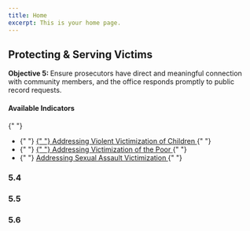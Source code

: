 ```yaml
---
title: Home
excerpt: This is your home page.
---
```



<Section py="2|4|8|10">
  <Container>
    <Grid col="1|2" gap="4|8|12" alignItems="center">
      <Flexbox
        flexDirection="column"
        alignItems="center|flex-start"
        textAlign="center|left"
      >
        <H2 m="0" fontWeight="extrabold" lineHeight="tight">
          Protecting & Serving Victims
        </H2>
        <P fontSize="xl|2xl" mt="2">
          <strong>Objective 5: </strong> Ensure prosecutors have direct and
          meaningful connection with community members, and the office responds
          promptly to public record requests.
        </P>
      </Flexbox>
      <P>
        <H4 m="0">Available Indicators </H4>{" "}
        <ul>
          <li>
            {" "}
            <a href="#victim-children">
              {" "}
              Addressing Violent Victimization of Children
            </a>{" "}
          </li>
          <li>
            {" "}
            <a href="#victim-poor">
              {" "}
              Addressing Victimization of the Poor
            </a>{" "}
          </li>
          <li>
            {" "}
            <a href="#victim-sex-assault">
              Addressing Sexual Assault Victimization
            </a>{" "}
          </li>
        </ul>
      </P>
    </Grid>
  </Container>
</Section>

<Container>


<Section maxWidth="750px">


### 5.4

<DataWrapChart
  title="Addressing Violent Victimization of Children"
  src="https://datawrapper.dwcdn.net/nmCma/1/"
/>

<a name="victim-children"> </a>

<DataWrapChart src="https://datawrapper.dwcdn.net/qP12o/" />

### 5.5

<DataWrapChart
  title="Addressing Victimization of the Poor"
  src="https://datawrapper.dwcdn.net/jSpPY/5/"
/>

<a name="victim-poor"> </a>

<DataWrapChart src="https://datawrapper.dwcdn.net/tsyFD/" />

### 5.6

<DataWrapChart
  title="Addressing Sexual Assault Victimization"
  src="https://datawrapper.dwcdn.net/JX5nu/1/"
/>

<a name="victim-sex-assault"> </a>

<DataWrapChart src="https://datawrapper.dwcdn.net/ri94j/" />
</Section>


</Container>

